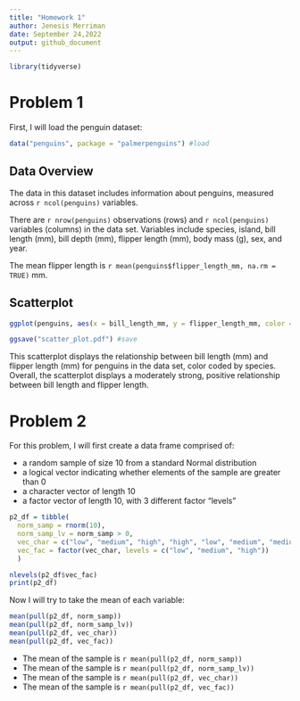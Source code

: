 ```yaml
---
title: "Homework 1"
author: Jenesis Merriman
date: September 24,2022
output: github_document
---
```


```r
library(tidyverse)
```

# Problem 1

First, I will load the penguin dataset:

```r
data("penguins", package = "palmerpenguins") #load
```
## Data Overview
The data in this dataset includes information about penguins, measured across `r ncol(penguins)` variables. 

There are `r nrow(penguins)` observations (rows) and `r ncol(penguins)` variables (columns) in the data set. Variables include species, island, bill length (mm), bill depth (mm), flipper length (mm), body mass (g), sex, and year.

The mean flipper length is `r mean(penguins$flipper_length_mm, na.rm = TRUE)` mm.

## Scatterplot
```r
ggplot(penguins, aes(x = bill_length_mm, y = flipper_length_mm, color = species)) + geom_point() #plot

ggsave("scatter_plot.pdf") #save
```
This scatterplot displays the relationship between bill length (mm) and flipper length (mm) for penguins in the data set, color coded by species. Overall, the scatterplot displays a moderately strong, positive relationship between bill length and flipper length.

# Problem 2

For this problem, I will first create a data frame comprised of:

* a random sample of size 10 from a standard Normal distribution
* a logical vector indicating whether elements of the sample are greater than 0
* a character vector of length 10
* a factor vector of length 10, with 3 different factor “levels”

```r
p2_df = tibble(
  norm_samp = rnorm(10),
  norm_samp_lv = norm_samp > 0,
  vec_char = c("low", "medium", "high", "high", "low", "medium", "medium", "low", "high", "medium"),
  vec_fac = factor(vec_char, levels = c("low", "medium", "high"))
  )

nlevels(p2_df$vec_fac)
print(p2_df)
```

Now I will try to take the mean of each variable:

```r
mean(pull(p2_df, norm_samp))
mean(pull(p2_df, norm_samp_lv))
mean(pull(p2_df, vec_char))
mean(pull(p2_df, vec_fac))
```

* The mean of the sample is `r mean(pull(p2_df, norm_samp))`
* The mean of the sample is `r mean(pull(p2_df, norm_samp_lv))`
* The mean of the sample is `r mean(pull(p2_df, vec_char))`
* The mean of the sample is `r mean(pull(p2_df, vec_fac))`